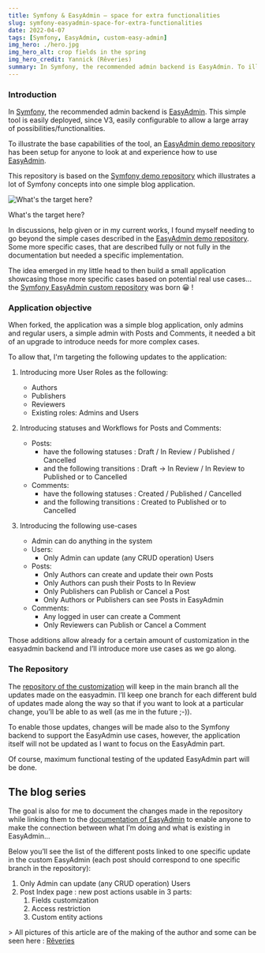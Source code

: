 ```yaml
---
title: Symfony & EasyAdmin – space for extra functionalities
slug: symfony-easyadmin-space-for-extra-functionalities
date: 2022-04-07
tags: [Symfony, EasyAdmin, custom-easy-admin]
img_hero: ./hero.jpg
img_hero_alt: crop fields in the spring
img_hero_credit: Yannick (Rêveries)
summary: In Symfony, the recommended admin backend is EasyAdmin. To illustrate the base capabilities of the tool, an EasyAdmin demo repository has been setup for anyone to look at and experience how to use EasyAdmin. The objective in this series of articles (supported by a live repository) is to illustrate less common, but still useful, features of EasyAdmin.
---
```


### Introduction

In [Symfony](https://www.symfony.com/), the recommended admin backend is [EasyAdmin](https://symfony.com/bundles/EasyAdminBundle/current/index.html). This simple tool is easily deployed, since V3, easily configurable to allow a large array of possibilities/functionalities.

To illustrate the base capabilities of the tool, an [EasyAdmin demo repository](https://github.com/EasyCorp/easyadmin-demo) has been setup for anyone to look at and experience how to use [EasyAdmin](https://symfony.com/bundles/EasyAdminBundle/current/index.html).

This repository is based on the [Symfony demo repository](https://github.com/symfony/demo) which illustrates a lot of Symfony concepts into one simple blog application.

![What's the target here?](./hoop.jpg)

<p style={{textAlign: "center", marginTop: "-25px", color: "#777"}}>What's the target here?</p>

In discussions, help given or in my current works, I found myself needing to go beyond the simple cases described in the [EasyAdmin demo repository](https://github.com/EasyCorp/easyadmin-demo). Some more specific cases, that are described fully or not fully in the documentation but needed a specific implementation.

The idea emerged in my little head to then build a small application showcasing those more specific cases based on potential real use cases… the [Symfony EasyAdmin custom repository](https://github.com/yalit/custom-easy-admin) was born 😀 !

### Application objective

When forked, the application was a simple blog application, only admins and regular users, a simple admin with Posts and Comments, it needed a bit of an upgrade to introduce needs for more complex cases.

To allow that, I'm targeting the following updates to the application:

1. Introducing more User Roles as the following:

   - Authors
   - Publishers
   - Reviewers
   - Existing roles: Admins and Users

2. Introducing statuses and Workflows for Posts and Comments:

   - Posts:
     - have the following statuses : Draft / In Review / Published / Cancelled
     - and the following transitions : Draft -\> In Review / In Review to Published or to Cancelled
   - Comments:
     - have the following statuses : Created / Published / Cancelled
     - and the following transitions : Created to Published or to Cancelled

3. Introducing the following use-cases
   - Admin can do anything in the system
   - Users:
     - Only Admin can update (any CRUD operation) Users
   - Posts:
     - Only Authors can create and update their own Posts
     - Only Authors can push their Posts to In Review
     - Only Publishers can Publish or Cancel a Post
     - Only Authors or Publishers can see Posts in EasyAdmin
   - Comments:
     - Any logged in user can create a Comment
     - Only Reviewers can Publish or Cancel a Comment

Those additions allow already for a certain amount of customization in the easyadmin backend and I’ll introduce more use cases as we go along.

### The Repository

The [repository of the customization](https://github.com/yalit/custom-easy-admin) will keep in the main branch all the updates made on the easyadmin. I’ll keep one branch for each different buld of updates made along the way so that if you want to look at a particular change, you’ll be able to as well (as me in the future ;-)).

To enable those updates, changes will be made also to the Symfony backend to support the EasyAdmin use cases, however, the application itself will not be updated as I want to focus on the EasyAdmin part.

Of course, maximum functional testing of the updated EasyAdmin part will be done.

## The blog series

The goal is also for me to document the changes made in the repository while linking them to the [documentation of EasyAdmin](https://symfony.com/doc/current/EasyAdminBundle/index.html) to enable anyone to make the connection between what I’m doing and what is existing in EasyAdmin…

Below you’ll see the list of the different posts linked to one specific update in the custom EasyAdmin (each post should correspond to one specific branch in the repository):

1. Only Admin can update (any CRUD operation) Users
2. Post Index page : new post actions usable in 3 parts:
   1. Fields customization
   2. Access restriction
   3. Custom entity actions

\> All pictures of this article are of the making of the author and some can be seen here : [Rêveries](/reveries)
